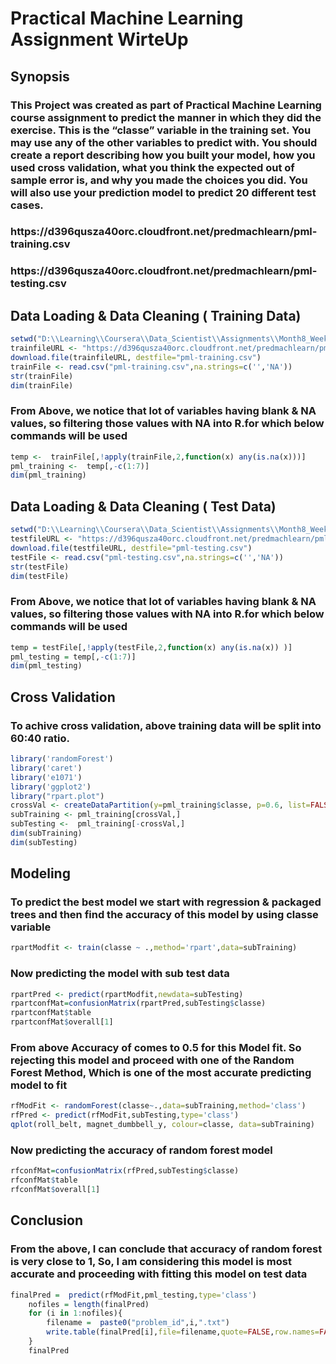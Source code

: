 # Practical Machine Learning Assignment WirteUp

## Synopsis
### This Project was created as part of Practical Machine Learning course assignment to predict the manner in which they did the exercise. This is the "classe" variable in the training set. You may use any of the other variables to predict with. You should create a report describing how you built your model, how you used cross validation, what you think the expected out of sample error is, and why you made the choices you did. You will also use your prediction model to predict 20 different test cases.
###  https://d396qusza40orc.cloudfront.net/predmachlearn/pml-training.csv
###  https://d396qusza40orc.cloudfront.net/predmachlearn/pml-testing.csv

## Data Loading  & Data Cleaning ( Training Data)
```{r echo = TRUE}
setwd("D:\\Learning\\Coursera\\Data_Scientist\\Assignments\\Month8_Week4")
trainfileURL <- "https://d396qusza40orc.cloudfront.net/predmachlearn/pml-training.csv"
download.file(trainfileURL, destfile="pml-training.csv")
trainFile <- read.csv("pml-training.csv",na.strings=c('','NA'))
str(trainFile)
dim(trainFile)
```
### From Above, we notice  that lot of variables having blank & NA values, so filtering those values with NA into R.for which below commands will be used
```{r echo = TRUE}
temp <-  trainFile[,!apply(trainFile,2,function(x) any(is.na(x)))]
pml_training <-  temp[,-c(1:7)]
dim(pml_training)
```

## Data Loading  & Data Cleaning ( Test Data)

```{r echo = TRUE}
setwd("D:\\Learning\\Coursera\\Data_Scientist\\Assignments\\Month8_Week4")
testfileURL <- "https://d396qusza40orc.cloudfront.net/predmachlearn/pml-testing.csv"
download.file(testfileURL, destfile="pml-testing.csv")
testFile <- read.csv("pml-testing.csv",na.strings=c('','NA'))
str(testFile)
dim(testFile)
```
### From Above, we notice  that lot of variables having blank & NA values, so filtering those values with NA into R.for which below commands will be used
```{r echo = TRUE}
temp = testFile[,!apply(testFile,2,function(x) any(is.na(x)) )]
pml_testing = temp[,-c(1:7)]
dim(pml_testing)
```

## Cross Validation
### To achive cross validation, above training data will be split into 60:40 ratio.

```{r echo = TRUE}
library('randomForest')
library('caret')
library('e1071')
library('ggplot2')
library("rpart.plot")
crossVal <- createDataPartition(y=pml_training$classe, p=0.6, list=FALSE)
subTraining <- pml_training[crossVal,]
subTesting <-  pml_training[-crossVal,]
dim(subTraining)
dim(subTesting)
```

## Modeling
### To predict the best model we start with regression & packaged trees and then find the accuracy of this model by using classe variable
```{r echo = TRUE}
rpartModfit <- train(classe ~ .,method='rpart',data=subTraining)
```
### Now predicting the model with sub test data

```{r echo = TRUE}
rpartPred <- predict(rpartModfit,newdata=subTesting)
rpartconfMat=confusionMatrix(rpartPred,subTesting$classe)
rpartconfMat$table
rpartconfMat$overall[1]
```

### From above Accuracy of comes to 0.5 for this Model fit. So rejecting this model and proceed with one of the Random Forest Method, Which is one of the most accurate predicting model to fit
```{r echo = TRUE}
rfModFit <- randomForest(classe~.,data=subTraining,method='class')
rfPred <- predict(rfModFit,subTesting,type='class')
qplot(roll_belt, magnet_dumbbell_y, colour=classe, data=subTraining)
```

### Now predicting the accuracy of random forest model
```{r echo = TRUE}
rfconfMat=confusionMatrix(rfPred,subTesting$classe)
rfconfMat$table
rfconfMat$overall[1]
```

## Conclusion
### From the above, I can conclude that accuracy of random forest is very close to 1, So, I am considering this model is most accurate and proceeding with fitting this model on test data

```{r echo = TRUE}
finalPred =  predict(rfModFit,pml_testing,type='class')
    nofiles = length(finalPred)
    for (i in 1:nofiles){
        filename =  paste0("problem_id",i,".txt")
        write.table(finalPred[i],file=filename,quote=FALSE,row.names=FALSE,col.names=FALSE)
    }
    finalPred
```

